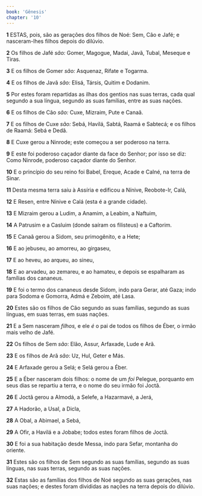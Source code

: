 ```yaml
---
book: 'Gênesis'
chapter: '10'
---
```


**1** ESTAS, pois, são as gerações dos filhos de Noé: Sem, Cão e Jafé; e nasceram-lhes filhos depois do dilúvio.

**2** Os filhos de Jafé _são:_ Gomer, Magogue, Madai, Javã, Tubal, Meseque e Tiras.

**3** E os filhos de Gomer _são:_ Asquenaz, Rifate e Togarma.

**4** E os filhos de Javã _são:_ Elisá, Társis, Quitim e Dodanim.

**5** Por estes foram repartidas as ilhas dos gentios nas suas terras, cada qual segundo a sua língua, segundo as suas famílias, entre as suas nações.

**6** E os filhos de Cão _são:_ Cuxe, Mizraim, Pute e Canaã.

**7** E os filhos de Cuxe _são:_ Sebá, Havilá, Sabtá, Raamá e Sabtecá; e os filhos de Raamá: Sebá e Dedã.

**8** E Cuxe gerou a Ninrode; este começou a ser poderoso na terra.

**9** E este foi poderoso caçador diante da face do Senhor; por isso se diz: Como Ninrode, poderoso caçador diante do Senhor.

**10** E o princípio do seu reino foi Babel, Ereque, Acade e Calné, na terra de Sinar.

**11** Desta mesma terra saiu à Assíria e edificou a Nínive, Reobote-Ir, Calá,

**12** E Resen, entre Nínive e Calá (esta é a grande cidade).

**13** E Mizraim gerou a Ludim, a Anamim, a Leabim, a Naftuim,

**14** A Patrusim e a Casluim (donde saíram os filisteus) e a Caftorim.

**15** E Canaã gerou a Sidom, seu primogênito, e a Hete;

**16** E ao jebuseu, ao amorreu, ao girgaseu,

**17** E ao heveu, ao arqueu, ao sineu,

**18** E ao arvadeu, ao zemareu, e ao hamateu, e depois se espalharam as famílias dos cananeus.

**19** E foi o termo dos cananeus desde Sidom, indo para Gerar, até Gaza; indo para Sodoma e Gomorra, Admá e Zeboim, até Lasa.

**20** Estes são os filhos de Cão segundo as suas famílias, segundo as suas línguas, em suas terras, em suas nações.

**21** E a Sem nasceram _filhos,_ e ele _é_ o pai de todos os filhos de Éber, o irmão mais velho de Jafé.

**22** Os filhos de Sem _são_: Elão, Assur, Arfaxade, Lude e Arã.

**23** E os filhos de Arã _são_: Uz, Hul, Geter e Más.

**24** E Arfaxade gerou a Selá; e Selá gerou a Éber.

**25** E a Éber nasceram dois filhos: o nome de um _foi_ Pelegue, porquanto em seus dias se repartiu a terra, e o nome do seu irmão foi Joctã.

**26** E Joctã gerou a Almodá, a Selefe, a Hazarmavé, a Jerá,

**27** A Hadorão, a Usal, a Dicla,

**28** A Obal, a Abimael, a Sebá,

**29** A Ofir, a Havilá e a Jobabe; todos estes foram filhos de Joctã.

**30** E foi a sua habitação desde Messa, indo para Sefar, montanha do oriente.

**31** Estes são os filhos de Sem segundo as suas famílias, segundo as suas línguas, nas suas terras, segundo as suas nações.

**32** Estas são as famílias dos filhos de Noé segundo as suas gerações, nas suas nações; e destes foram divididas as nações na terra depois do dilúvio.
